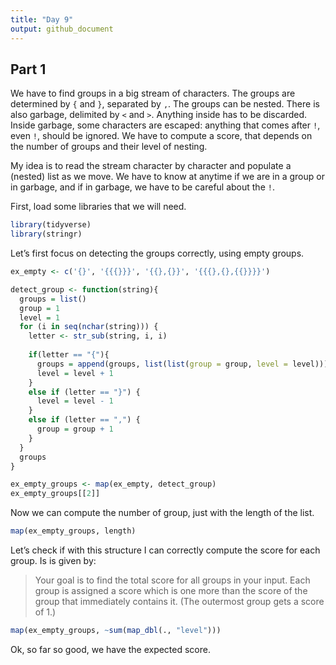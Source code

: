 ```yaml
---
title: "Day 9"
output: github_document
---
```

## Part 1
We have to find groups in a big stream of characters. The groups are determined by `{` and `}`, separated by `,`. The groups can be nested. There is also garbage, delimited by `<` and `>`. Anything inside has to be discarded. Inside garbage, some characters are escaped: anything that comes after `!`, even `!`, should be ignored.
We have to compute a score, that depends on the number of groups and their level of nesting.

My idea is to read the stream character by character and populate a (nested) list as we move. We have to know at anytime if we are in a group or in garbage, and if in garbage, we have to be careful about the `!`.

First, load some libraries that we will need.

```r
library(tidyverse)
library(stringr)
```

Let's first focus on detecting the groups correctly, using empty groups.

```r
ex_empty <- c('{}', '{{{}}}', '{{},{}}', '{{{},{},{{}}}}')

detect_group <- function(string){
  groups = list()
  group = 1
  level = 1
  for (i in seq(nchar(string))) {
    letter <- str_sub(string, i, i)
    
    if(letter == "{"){
      groups = append(groups, list(list(group = group, level = level)))
      level = level + 1
    }
    else if (letter == "}") {
      level = level - 1
    }
    else if (letter == ",") {
      group = group + 1
    }
  }
  groups
}

ex_empty_groups <- map(ex_empty, detect_group)
ex_empty_groups[[2]]
```
Now we can compute the number of group, just with the length of the list.
```r
map(ex_empty_groups, length)
```

Let's check if with this structure I can correctly compute the score for each group. Is is given by:

> Your goal is to find the total score for all groups in your input. Each group is assigned a score which is one more than the score of the group that immediately contains it. (The outermost group gets a score of 1.)

```r
map(ex_empty_groups, ~sum(map_dbl(., "level")))
```

Ok, so far so good, we have the expected score. 